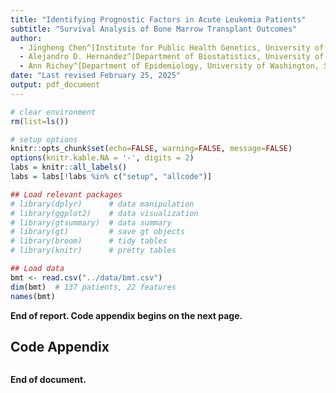 ```yaml
---
title: "Identifying Prognostic Factors in Acute Leukemia Patients"
subtitle: "Survival Analysis of Bone Marrow Transplant Outcomes"
author:
  - Jingheng Chen^[Institute for Public Health Genetics, University of Washington, Seattle, Washington]
  - Alejandro D. Hernandez^[Department of Biostatistics, University of Washington, Seattle, Washington]
  - Ann Richey^[Department of Epidemiology, University of Washington, Seattle, Washington]
date: "Last revised February 25, 2025"
output: pdf_document
---
```


```r
# clear environment
rm(list=ls())

# setup options
knitr::opts_chunk$set(echo=FALSE, warning=FALSE, message=FALSE)
options(knitr.kable.NA = '-', digits = 2)
labs = knitr::all_labels()
labs = labs[!labs %in% c("setup", "allcode")]
```

```r
## Load relevant packages
# library(dplyr)      # data manipulation
# library(ggplot2)    # data visualization
# library(gtsummary)  # data summary
# library(gt)         # save gt objects
# library(broom)      # tidy tables
# library(knitr)      # pretty tables

## Load data
bmt <- read.csv("../data/bmt.csv")
dim(bmt)  # 137 patients, 22 features
names(bmt)

```



**End of report. Code appendix begins on the next page.**

\pagebreak

## Code Appendix

```r
```

**End of document.**